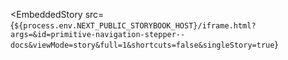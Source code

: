 
<EmbeddedStory
  src={`${process.env.NEXT_PUBLIC_STORYBOOK_HOST}/iframe.html?args=&id=primitive-navigation-stepper--docs&viewMode=story&full=1&shortcuts=false&singleStory=true`}
></EmbeddedStory>